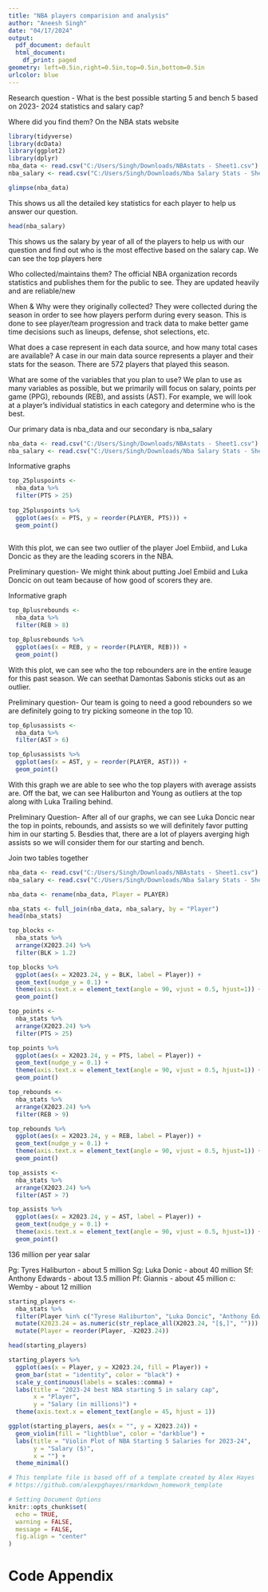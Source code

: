 ---
title: "NBA players comparision and analysis"
author: "Aneesh Singh"
date: "04/17/2024"
output:
  pdf_document: default
  html_document:
    df_print: paged
geometry: left=0.5in,right=0.5in,top=0.5in,bottom=0.5in
urlcolor: blue
---
Research question - What is the best possible starting 5 and bench 5 based on 2023- 2024 statistics and salary cap?

Where did you find them?
On the NBA stats website
```{r}
library(tidyverse)
library(dcData)
library(ggplot2)
library(dplyr)
nba_data <- read.csv("C:/Users/Singh/Downloads/NBAstats - Sheet1.csv")
nba_salary <- read.csv("C:/Users/Singh/Downloads/Nba Salary Stats - Sheet1.csv")
```
```{r}
glimpse(nba_data)
```

This shows us all the detailed key statistics for each player to help us answer our question.

```{r}
head(nba_salary)
```
This shows us the salary by year of all of the players to help us with our question and find out who is the most effective based on the salary cap. We can see the top players here 

Who collected/maintains them?
The official NBA organization records statistics and publishes them for the public to see. They are updated heavily and are reliable/new 

When & Why were they originally collected?
They were collected during the season in order to see how players perform during every season. This is done to see player/team progression and track data to make better game time decisions such as lineups, defense, shot selections, etc. 

What does a case represent in each data source, and how many total cases are available?
A case in our main data source represents a player and their stats for the season. There are 572 players that played this season. 

What are some of the variables that you plan to use?
We plan to use as many variables as possible, but we primarily will focus on salary, points per game (PPG), rebounds (REB), and assists (AST). For example, we will look at a player's individual statistics in each category and determine who is the best.

Our primary data is nba_data and our secondary is nba_salary
```{r}
nba_data <- read.csv("C:/Users/Singh/Downloads/NBAstats - Sheet1.csv")
nba_salary <- read.csv("C:/Users/Singh/Downloads/Nba Salary Stats - Sheet1.csv")
```

Informative graphs
```{r}
top_25pluspoints <-
  nba_data %>% 
  filter(PTS > 25) 
  
top_25pluspoints %>%
  ggplot(aes(x = PTS, y = reorder(PLAYER, PTS))) +
  geom_point()
 
```


With this plot, we can see two outlier of the player Joel Embiid, and Luka Doncic as they are the leading scorers in the NBA. 

Preliminary question- We might think about putting Joel Embiid and Luka Doncic on out team because of how good of scorers they are. 

Informative graph
```{r}
top_8plusrebounds <-
  nba_data %>% 
  filter(REB > 8) 

top_8plusrebounds %>%
  ggplot(aes(x = REB, y = reorder(PLAYER, REB))) +
  geom_point()
```

With this plot, we can see who the top rebounders are in the entire leauge for this past season. We can seethat Damontas Sabonis sticks out as an outlier.

Preliminary question- Our team is going to need a good rebounders so we are definitely going to try picking someone in the top 10. 

```{r}
top_6plusassists <-
  nba_data %>% 
  filter(AST > 6) 

top_6plusassists %>%
  ggplot(aes(x = AST, y = reorder(PLAYER, AST))) +
  geom_point()
```

With this graph we are able to see who the top players with average assists are. Off the bat, we can see Haliburton and Young as outliers at the top along with Luka Trailing behind.

Preliminary Question- After all of our graphs, we can see Luka Doncic near the top in points, rebounds, and assists so we will definitely favor putting him in our starting 5. Besdies that, there are a lot of players averging high assists so we will consider them for our starting and bench. 


Join two tables together 
```{r}
nba_data <- read.csv("C:/Users/Singh/Downloads/NBAstats - Sheet1.csv")
nba_salary <- read.csv("C:/Users/Singh/Downloads/Nba Salary Stats - Sheet1.csv")

nba_data <- rename(nba_data, Player = PLAYER)

nba_stats <- full_join(nba_data, nba_salary, by = "Player")
head(nba_stats)
```

```{r}
top_blocks <-
  nba_stats %>%
  arrange(X2023.24) %>%
  filter(BLK > 1.2)

top_blocks %>%
  ggplot(aes(x = X2023.24, y = BLK, label = Player)) +
  geom_text(nudge_y = 0.1) +
  theme(axis.text.x = element_text(angle = 90, vjust = 0.5, hjust=1)) +
  geom_point()
```


```{r}
top_points <-
  nba_stats %>%
  arrange(X2023.24) %>%
  filter(PTS > 25)

top_points %>%
  ggplot(aes(x = X2023.24, y = PTS, label = Player)) +
  geom_text(nudge_y = 0.1) +
  theme(axis.text.x = element_text(angle = 90, vjust = 0.5, hjust=1)) +
  geom_point()
```


```{r}
top_rebounds <-
  nba_stats %>%
  arrange(X2023.24) %>%
  filter(REB > 9)

top_rebounds %>%
  ggplot(aes(x = X2023.24, y = REB, label = Player)) +
  geom_text(nudge_y = 0.1) +
  theme(axis.text.x = element_text(angle = 90, vjust = 0.5, hjust=1)) +
  geom_point()
```

```{r}
top_assists <-
  nba_stats %>%
  arrange(X2023.24) %>%
  filter(AST > 7)

top_assists %>%
  ggplot(aes(x = X2023.24, y = AST, label = Player)) +
  geom_text(nudge_y = 0.1) +
  theme(axis.text.x = element_text(angle = 90, vjust = 0.5, hjust=1)) +
  geom_point()
```
136 million per year salar

Pg: Tyres Haliburton - about 5 million
Sg: Luka Donic - about 40 million
Sf: Anthony Edwards - about 13.5 million
Pf: Giannis - about 45 million
c: Wemby - about 12 million

```{r}
starting_players <- 
  nba_stats %>%
  filter(Player %in% c("Tyrese Haliburton", "Luka Doncic", "Anthony Edwards", "Giannis Antetokounmpo", "Victor Wembanyama")) %>%
  mutate(X2023.24 = as.numeric(str_replace_all(X2023.24, "[$,]", ""))) %>%
  mutate(Player = reorder(Player, -X2023.24))

head(starting_players)
```

```{r}
starting_players %>%
  ggplot(aes(x = Player, y = X2023.24, fill = Player)) +
  geom_bar(stat = "identity", color = "black") +
  scale_y_continuous(labels = scales::comma) +
  labs(title = "2023-24 best NBA starting 5 in salary cap",
       x = "Player",
       y = "Salary (in millions)") +
  theme(axis.text.x = element_text(angle = 45, hjust = 1))
```

```{r}
ggplot(starting_players, aes(x = "", y = X2023.24)) +
  geom_violin(fill = "lightblue", color = "darkblue") +
  labs(title = "Violin Plot of NBA Starting 5 Salaries for 2023-24",
       y = "Salary ($)",
       x = "") +
  theme_minimal()
```




```{r setupFiles, include = FALSE}
# This template file is based off of a template created by Alex Hayes
# https://github.com/alexpghayes/rmarkdown_homework_template

# Setting Document Options
knitr::opts_chunk$set(
  echo = TRUE,
  warning = FALSE,
  message = FALSE,
  fig.align = "center"
)
```


# Code Appendix

```{r codeAppendix, ref.label = knitr::all_labels(), echo = TRUE, eval = FALSE}

```
